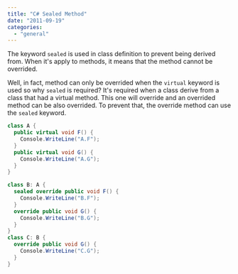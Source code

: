 ```yaml
---
title: "C# Sealed Method"
date: "2011-09-19"
categories: 
  - "general"
---
```


The keyword `sealed` is used in class definition to prevent being derived from. When it's apply to methods, it means that the method cannot be overrided.

Well, in fact, method can only be overrided when the `virtual` keyword is used so why  `sealed` is required? 
It's required when a class derive from a class that had a virtual method. This one will override and an overrided method can be also overrided. To prevent that, the override method can use the `sealed` keyword.

```csharp
class A { 
  public virtual void F() { 
    Console.WriteLine("A.F"); 
  } 
  public virtual void G() { 
    Console.WriteLine("A.G"); 
  } 
} 

class B: A { 
  sealed override public void F() { 
    Console.WriteLine("B.F"); 
  } 
  override public void G() { 
    Console.WriteLine("B.G"); 
  } 
} 
class C: B { 
  override public void G() { 
    Console.WriteLine("C.G");
  } 
} 
```
